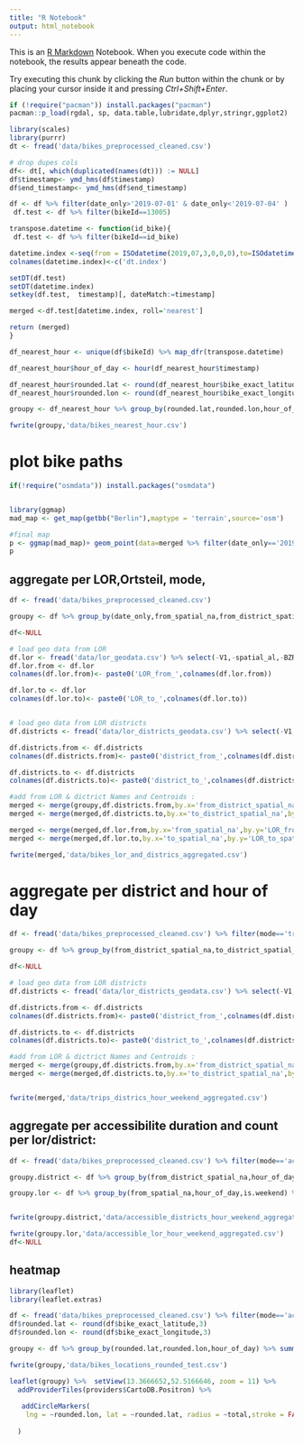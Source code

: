 ```yaml
---
title: "R Notebook"
output: html_notebook
---
```


This is an [R Markdown](http://rmarkdown.rstudio.com) Notebook. When you execute code within the notebook, the results appear beneath the code. 

Try executing this chunk by clicking the *Run* button within the chunk or by placing your cursor inside it and pressing *Ctrl+Shift+Enter*. 
```r
if (!require("pacman")) install.packages("pacman")
pacman::p_load(rgdal, sp, data.table,lubridate,dplyr,stringr,ggplot2)
```

```r
library(scales)
library(purrr)
dt <- fread('data/bikes_preprocessed_cleaned.csv')

# drop dupes cols
df<- dt[, which(duplicated(names(dt))) := NULL]
df$timestamp<- ymd_hms(df$timestamp)
df$end_timestamp<- ymd_hms(df$end_timestamp)

df <- df %>% filter(date_only>'2019-07-01' & date_only<'2019-07-04' )
 df.test <- df %>% filter(bikeId==13005)

transpose.datetime <- function(id_bike){
 df.test <- df %>% filter(bikeId==id_bike)

datetime.index <-seq(from = ISOdatetime(2019,07,3,0,0,0),to=ISOdatetime(2019,07,3,23,0,0), by = "1 hour") %>% as.data.frame()
colnames(datetime.index)<-c('dt.index')

setDT(df.test)
setDT(datetime.index)
setkey(df.test,  timestamp)[, dateMatch:=timestamp]

merged <-df.test[datetime.index, roll='nearest']

return (merged)
}

df_nearest_hour <- unique(df$bikeId) %>% map_dfr(transpose.datetime)

df_nearest_hour$hour_of_day <- hour(df_nearest_hour$timestamp)

df_nearest_hour$rounded.lat <- round(df_nearest_hour$bike_exact_latitude,3)
df_nearest_hour$rounded.lon <- round(df_nearest_hour$bike_exact_longitude,3)

groupy <- df_nearest_hour %>% group_by(rounded.lat,rounded.lon,hour_of_day,mode) %>% summarise(total = n())

fwrite(groupy,'data/bikes_nearest_hour.csv')


```
 
 
# plot bike paths
```r
if(!require("osmdata")) install.packages("osmdata")


library(ggmap)
mad_map <- get_map(getbb("Berlin"),maptype = 'terrain',source='osm')

#final map
p <- ggmap(mad_map)+ geom_point(data=merged %>% filter(date_only=='2019-07-02'),aes(bike_exact_longitude,bike_exact_latitude,color=(timestamp)),size=.2)+scale_color_gradient(high="red",low="blue",name = "Hour",trans = time_trans()) +geom_path(data=merged %>% filter(date_only=='2019-07-02'),aes(bike_exact_longitude,bike_exact_latitude,color=(timestamp)),size=0.1)+scale_color_gradient(high="red",low="blue",name = "Hour",trans = time_trans())
p
```

## aggregate per LOR,Ortsteil, mode, 
```r
df <- fread('data/bikes_preprocessed_cleaned.csv')

groupy <- df %>% group_by(date_only,from_spatial_na,from_district_spatial_na,to_spatial_na,to_district_spatial_na,mode,hour_of_day,week.day.label) %>% summarise(total_counts=n(), median.duration=median(duration_minutes),median.speed=median(speed))

df<-NULL

# load geo data from LOR 
df.lor <- fread('data/lor_geodata.csv') %>% select(-V1,-spatial_al,-BZRNAME,-PGRNAME) 
df.lor.from <- df.lor
colnames(df.lor.from)<- paste0('LOR_from_',colnames(df.lor.from))

df.lor.to <- df.lor
colnames(df.lor.to)<- paste0('LOR_to_',colnames(df.lor.to))


# load geo data from LOR districts
df.districts <- fread('data/lor_districts_geodata.csv') %>% select(-V1,-spatial_al)

df.districts.from <- df.districts
colnames(df.districts.from)<- paste0('district_from_',colnames(df.districts.from))

df.districts.to <- df.districts
colnames(df.districts.to)<- paste0('district_to_',colnames(df.districts.to))

#add from LOR & dictrict Names and Centroids :
merged <- merge(groupy,df.districts.from,by.x='from_district_spatial_na',by.y='district_from_spatial_na')
merged <- merge(merged,df.districts.to,by.x='to_district_spatial_na',by.y='district_to_spatial_na')

merged <- merge(merged,df.lor.from,by.x='from_spatial_na',by.y='LOR_from_spatial_na')
merged <- merge(merged,df.lor.to,by.x='to_spatial_na',by.y='LOR_to_spatial_na')

fwrite(merged,'data/bikes_lor_and_districs_aggregated.csv')
```


# aggregate per district and hour of day
```r
df <- fread('data/bikes_preprocessed_cleaned.csv') %>% filter(mode=='trip')

groupy <- df %>% group_by(from_district_spatial_na,to_district_spatial_na,mode,hour_of_day,is.weekend) %>% summarise(total_counts=n())

df<-NULL

# load geo data from LOR districts
df.districts <- fread('data/lor_districts_geodata.csv') %>% select(-V1,-spatial_al)

df.districts.from <- df.districts
colnames(df.districts.from)<- paste0('district_from_',colnames(df.districts.from))

df.districts.to <- df.districts
colnames(df.districts.to)<- paste0('district_to_',colnames(df.districts.to))

#add from LOR & dictrict Names and Centroids :
merged <- merge(groupy,df.districts.from,by.x='from_district_spatial_na',by.y='district_from_spatial_na')
merged <- merge(merged,df.districts.to,by.x='to_district_spatial_na',by.y='district_to_spatial_na')


fwrite(merged,'data/trips_districs_hour_weekend_aggregated.csv')
```


## aggregate per accessibilite duration and count  per lor/district:

```r
df <- fread('data/bikes_preprocessed_cleaned.csv') %>% filter(mode=='accessible')

groupy.district <- df %>% group_by(from_district_spatial_na,hour_of_day,is.weekend) %>% summarise(total_counts=n(),median_duration=median(duration_minutes))

groupy.lor <- df %>% group_by(from_spatial_na,hour_of_day,is.weekend) %>% summarise(total_counts=n(),median_duration=median(duration_minutes))


fwrite(groupy.district,'data/accessible_districts_hour_weekend_aggregated.csv')

fwrite(groupy.lor,'data/accessible_lor_hour_weekend_aggregated.csv')
df<-NULL
```

## heatmap
```r
library(leaflet)
library(leaflet.extras)

df <- fread('data/bikes_preprocessed_cleaned.csv') %>% filter(mode=='accessible') %>% filter(date_only=='2019-07-01')
df$rounded.lat <- round(df$bike_exact_latitude,3)
df$rounded.lon <- round(df$bike_exact_longitude,3)

groupy <- df %>% group_by(rounded.lat,rounded.lon,hour_of_day) %>% summarise(total = n())

fwrite(groupy,'data/bikes_locations_rounded_test.csv')

leaflet(groupy) %>%  setView(13.3666652,52.5166646, zoom = 11) %>%
  addProviderTiles(providers$CartoDB.Positron) %>%
 
   addCircleMarkers(
    lng = ~rounded.lon, lat = ~rounded.lat, radius = ~total,stroke = FALSE, fillOpacity = 0.5
   
  )

```

